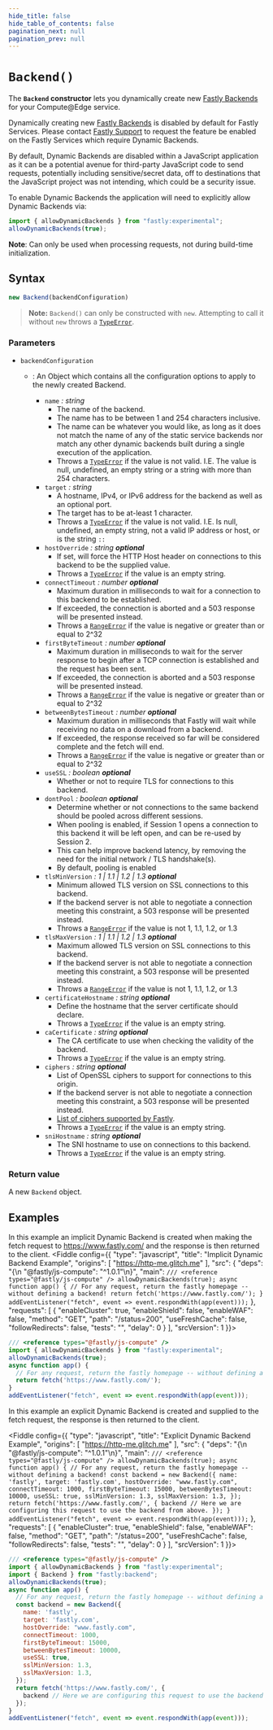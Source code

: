 ```yaml
---
hide_title: false
hide_table_of_contents: false
pagination_next: null
pagination_prev: null
---
```


# `Backend()`

The **`Backend` constructor** lets you dynamically create new [Fastly Backends](https://developer.fastly.com/reference/api/services/backend/) for your Compute@Edge service.

Dynamically creating new [Fastly Backends](https://developer.fastly.com/reference/api/services/backend/) is disabled by default for Fastly Services. Please contact [Fastly Support](https://support.fastly.com/hc/requests/new?ticket_form_id=360000269711) to request the feature be enabled on the Fastly Services which require Dynamic Backends.

By default, Dynamic Backends are disabled within a JavaScript application as it can be a potential avenue for third-party JavaScript code to send requests, potentially including sensitive/secret data, off to destinations that the JavaScript project was not intending, which could be a security issue.

To enable Dynamic Backends the application will need to explicitly allow Dynamic Backends via:

```js
import { allowDynamicBackends } from "fastly:experimental";
allowDynamicBackends(true);
```

**Note**: Can only be used when processing requests, not during build-time initialization.

## Syntax

```js
new Backend(backendConfiguration)
```

> **Note:** `Backend()` can only be constructed with `new`. Attempting to call it without `new` throws a [`TypeError`](../../globals/TypeError/TypeError.mdx).

### Parameters

- `backendConfiguration`

  - : An Object which contains all the configuration options to apply to the newly created Backend.

    - `name` _: string_
      - The name of the backend.
      - The name has to be between 1 and 254 characters inclusive.
      - The name can be whatever you would like, as long as it does not match the name of any of the static service backends nor match any other dynamic backends built during a single execution of the application.
      - Throws a [`TypeError`](../../globals/TypeError/TypeError.mdx) if the value is not valid. I.E. The value is null, undefined, an empty string or a string with more than 254 characters.
    - `target` _: string_
      - A hostname, IPv4, or IPv6 address for the backend as well as an optional port.
      - The target has to be at-least 1 character.
      - Throws a [`TypeError`](../../globals/TypeError/TypeError.mdx) if the value is not valid. I.E. Is null, undefined, an empty string, not a valid IP address or host, or is the string `::`
    - `hostOverride` _: string_ _**optional**_
      - If set, will force the HTTP Host header on connections to this backend to be the supplied value.
      - Throws a [`TypeError`](../../globals/TypeError/TypeError.mdx) if the value is an empty string.
    - `connectTimeout` _: number_ _**optional**_
      - Maximum duration in milliseconds to wait for a connection to this backend to be established.
      - If exceeded, the connection is aborted and a 503 response will be presented instead.
      - Throws a [`RangeError`](../../globals/RangeError/RangeError.mdx) if the value is negative or greater than or equal to 2^32
    - `firstByteTimeout` _: number_ _**optional**_
      - Maximum duration in milliseconds to wait for the server response to begin after a TCP connection is established and the request has been sent.
      - If exceeded, the connection is aborted and a 503 response will be presented instead.
      - Throws a [`RangeError`](../../globals/RangeError/RangeError.mdx) if the value is negative or greater than or equal to 2^32
    - `betweenBytesTimeout` _: number_ _**optional**_
      - Maximum duration in milliseconds that Fastly will wait while receiving no data on a download from a backend.
      - If exceeded, the response received so far will be considered complete and the fetch will end.
      - Throws a [`RangeError`](../../globals/RangeError/RangeError.mdx) if the value is negative or greater than or equal to 2^32
    - `useSSL` _: boolean_ _**optional**_
      - Whether or not to require TLS for connections to this backend.
    - `dontPool` _: boolean_ _**optional**_
      - Determine whether or not connections to the same backend should be pooled across different sessions.
      - When pooling is enabled, if Session 1 opens a connection to this backend it will be left open, and can be re-used by Session 2.
      - This can help improve backend latency, by removing the need for the initial network / TLS handshake(s).
      - By default, pooling is enabled
    - `tlsMinVersion` _: 1 | 1.1 | 1.2 | 1.3_ _**optional**_
      - Minimum allowed TLS version on SSL connections to this backend.
      - If the backend server is not able to negotiate a connection meeting this constraint, a 503 response will be presented instead.
      - Throws a [`RangeError`](../../globals/RangeError/RangeError.mdx) if the value is not 1, 1.1, 1.2, or 1.3
    - `tlsMaxVersion` _: 1 | 1.1 | 1.2 | 1.3_ _**optional**_
      - Maximum allowed TLS version on SSL connections to this backend.
      - If the backend server is not able to negotiate a connection meeting this constraint, a 503 response will be presented instead.
      - Throws a [`RangeError`](../../globals/RangeError/RangeError.mdx) if the value is not 1, 1.1, 1.2, or 1.3
    - `certificateHostname` _: string_ _**optional**_
      - Define the hostname that the server certificate should declare.
      - Throws a [`TypeError`](../../globals/TypeError/TypeError.mdx) if the value is an empty string.
    - `caCertificate` _: string_ _**optional**_
      - The CA certificate to use when checking the validity of the backend.
      - Throws a [`TypeError`](../../globals/TypeError/TypeError.mdx) if the value is an empty string.
    - `ciphers` _: string_ _**optional**_
      - List of OpenSSL ciphers to support for connections to this origin.
      - If the backend server is not able to negotiate a connection meeting this constraint, a 503 response will be presented instead.
      - [List of ciphers supported by Fastly](https://developer.fastly.com/learning/concepts/routing-traffic-to-fastly/#use-a-tls-configuration).
      - Throws a [`TypeError`](../../globals/TypeError/TypeError.mdx) if the value is an empty string.
    - `sniHostname` _: string_ _**optional**_
      - The SNI hostname to use on connections to this backend.
      - Throws a [`TypeError`](../../globals/TypeError/TypeError.mdx) if the value is an empty string.

### Return value

A new `Backend` object.

## Examples

In this example an implicit Dynamic Backend is created when making the fetch request to <https://www.fastly.com/> and the response is then returned to the client.
<Fiddle config={{
  "type": "javascript",
  "title": "Implicit Dynamic Backend Example",
  "origins": [
    "https://http-me.glitch.me"
  ],
  "src": {
    "deps": "{\n  \"@fastly/js-compute\": \"^1.0.1\"\n}",
    "main": `
/// <reference types="@fastly/js-compute" />
allowDynamicBackends(true);
async function app() {
  // For any request, return the fastly homepage -- without defining a backend!
  return fetch('https://www.fastly.com/');
}
addEventListener("fetch", event => event.respondWith(app(event)));
`
  },
  "requests": [
    {
      "enableCluster": true,
      "enableShield": false,
      "enableWAF": false,
      "method": "GET",
      "path": "/status=200",
      "useFreshCache": false,
      "followRedirects": false,
      "tests": "",
      "delay": 0
    }
  ],
  "srcVersion": 1
}}>

```js
/// <reference types="@fastly/js-compute" />
import { allowDynamicBackends } from "fastly:experimental";
allowDynamicBackends(true);
async function app() {
  // For any request, return the fastly homepage -- without defining a backend!
  return fetch('https://www.fastly.com/');
}
addEventListener("fetch", event => event.respondWith(app(event)));
```

</Fiddle>

In this example an explicit Dynamic Backend is created and supplied to the fetch request, the response is then returned to the client.


<Fiddle config={{
  "type": "javascript",
  "title": "Explicit Dynamic Backend Example",
  "origins": [
    "https://http-me.glitch.me"
  ],
  "src": {
    "deps": "{\n  \"@fastly/js-compute\": \"^1.0.1\"\n}",
    "main": `
/// <reference types="@fastly/js-compute" />
allowDynamicBackends(true);
async function app() {
  // For any request, return the fastly homepage -- without defining a backend!
  const backend = new Backend({
    name: 'fastly',
    target: 'fastly.com',
    hostOverride: "www.fastly.com",
    connectTimeout: 1000,
    firstByteTimeout: 15000,
    betweenBytesTimeout: 10000,
    useSSL: true,
    sslMinVersion: 1.3,
    sslMaxVersion: 1.3,
  });
  return fetch('https://www.fastly.com/', {
    backend // Here we are configuring this request to use the backend from above.
  });
}
addEventListener("fetch", event => event.respondWith(app(event)));
`
  },
  "requests": [
    {
      "enableCluster": true,
      "enableShield": false,
      "enableWAF": false,
      "method": "GET",
      "path": "/status=200",
      "useFreshCache": false,
      "followRedirects": false,
      "tests": "",
      "delay": 0
    }
  ],
  "srcVersion": 1
}}>

```js
/// <reference types="@fastly/js-compute" />
import { allowDynamicBackends } from "fastly:experimental";
import { Backend } from "fastly:backend";
allowDynamicBackends(true);
async function app() {
  // For any request, return the fastly homepage -- without defining a backend!
  const backend = new Backend({
    name: 'fastly',
    target: 'fastly.com',
    hostOverride: "www.fastly.com",
    connectTimeout: 1000,
    firstByteTimeout: 15000,
    betweenBytesTimeout: 10000,
    useSSL: true,
    sslMinVersion: 1.3,
    sslMaxVersion: 1.3,
  });
  return fetch('https://www.fastly.com/', {
    backend // Here we are configuring this request to use the backend from above.
  });
}
addEventListener("fetch", event => event.respondWith(app(event)));
```

</Fiddle>